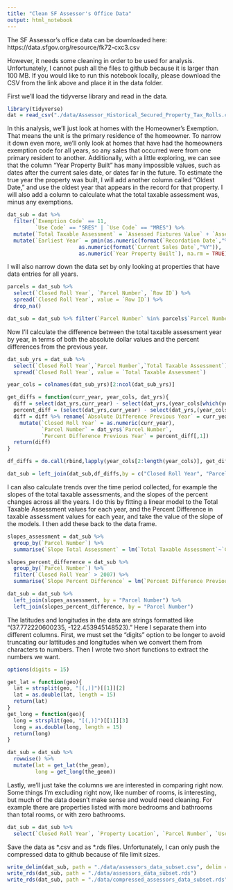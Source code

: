 ```yaml
---
title: "Clean SF Assessor's Office Data"
output: html_notebook
---
```


The SF Assessor's office data can be downloaded here:
https://data.sfgov.org/resource/fk72-cxc3.csv

However, it needs some cleaning in order to be used for analysis. Unfortunately, I cannot push all the files to github because it is larger than 100 MB. If you would like to run this notebook locally, please download the CSV from the link above and place it in the data folder. 

First we'll load the tidyverse library and read in the data. 
```r
library(tidyverse)
dat = read_csv("./data/Assessor_Historical_Secured_Property_Tax_Rolls.csv")
```

In this analysis, we'll just look at homes with the Homeowner's Exemption. That means the unit is the primary residence of the homeowner. To narrow it down even more, we'll only look at homes that have had the homeowners exemption code for all years, so any sales that occurred were from one primary resident to another. Additionally, with a little exploring, we can see that the column "Year Property Built" has many impossible values, such as dates after the current sales date, or dates far in the future. To estimate the true year the property was built, I will add another column called "Oldest Date," and use the oldest year that appears in the record for that property. I will also add a column to calculate what the total taxable assessment was, minus any exemptions.

```r
dat_sub = dat %>% 
  filter(`Exemption Code` == 11,
         `Use Code` == "SRES" | `Use Code` == "MRES") %>%
  mutate(`Total Taxable Assessment` = `Assessed Fixtures Value` + `Assessed Improvement Value` + `Assessed Land Value` + `Assessed Personal Property Value` - `Homeowner Exemption Value` - `Misc Exemption Value`) %>%
  mutate(`Earliest Year` = pmin(as.numeric(format(`Recordation Date`,"%Y")),
                       as.numeric(format(`Current Sales Date`,"%Y")),
                       as.numeric(`Year Property Built`), na.rm = TRUE))
```

I will also narrow down the data set by only looking at properties that have data entries for all years.
```r
parcels = dat_sub %>%
  select(`Closed Roll Year`, `Parcel Number`, `Row ID`) %>%
  spread(`Closed Roll Year`, value = `Row ID`) %>%
  drop_na()

dat_sub = dat_sub %>% filter(`Parcel Number` %in% parcels$`Parcel Number`)
```

Now I'll calculate the difference between the total taxable assessment year by year, in terms of both the absolute dollar values and the percent differences from the previous year. 
```r
dat_sub_yrs = dat_sub %>% 
  select(`Closed Roll Year`,`Parcel Number`,`Total Taxable Assessment`) %>%
  spread(`Closed Roll Year`, value = `Total Taxable Assessment`)

year_cols = colnames(dat_sub_yrs)[2:ncol(dat_sub_yrs)]

get_diffs = function(curr_year, year_cols, dat_yrs){
  diff = select(dat_yrs,curr_year) - select(dat_yrs,(year_cols[which(year_cols== curr_year) - 1]))
  percent_diff = (select(dat_yrs,curr_year) - select(dat_yrs,(year_cols[which(year_cols== curr_year) - 1])))/select(dat_yrs,(year_cols[which(year_cols== curr_year) - 1]))
  diff = diff %>% rename(`Absolute Difference Previous Year` = curr_year) %>%
    mutate(`Closed Roll Year` = as.numeric(curr_year),
           `Parcel Number` = dat_yrs$`Parcel Number`,
           `Percent Difference Previous Year` = percent_diff[,1])
  return(diff)
} 

df_diffs = do.call(rbind,lapply(year_cols[2:length(year_cols)], get_diffs, year_cols = year_cols, dat_yrs = dat_sub_yrs))

dat_sub = left_join(dat_sub,df_diffs,by = c("Closed Roll Year", "Parcel Number"))
```

I can also calculate trends over the time period collected, for example the slopes of the total taxable assessments, and the slopes of the percent changes across all the years. I do this by fitting a linear model to the Total Taxable Assessment values for each year, and the Percent Difference in taxable assessment values for each year, and take the value of the slope of the models. I then add these back to the data frame. 
```r
slopes_assessment = dat_sub %>% 
  group_by(`Parcel Number`) %>%
  summarise(`Slope Total Assessment` = lm(`Total Taxable Assessment`~`Closed Roll Year`)$coefficients[[2]])

slopes_percent_difference = dat_sub %>% 
  group_by(`Parcel Number`) %>%
  filter(`Closed Roll Year` > 2007) %>%
  summarise(`Slope Percent Difference` = lm(`Percent Difference Previous Year`~`Closed Roll Year`)$coefficients[[2]])

dat_sub = dat_sub %>%
  left_join(slopes_assessment, by = "Parcel Number") %>%
  left_join(slopes_percent_difference, by = "Parcel Number")

```

The latitudes and longitudes in the data are strings formatted like "(37.772220600235, -122.453945148523)." Here I separate them into different columns. First, we must set the "digits" option to be longer to avoid truncating our lattitudes and longitudes when we convert them from characters to numbers. Then I wrote two short functions to extract the numbers we want. 
```r
options(digits = 15)

get_lat = function(geo){
  lat = strsplit(geo, "[(,)]")[[1]][2]
  lat = as.double(lat, length = 15)
  return(lat)
}
get_long = function(geo){
  long = strsplit(geo, "[(,)]")[[1]][3]
  long = as.double(long, length = 15)
  return(long)
}

dat_sub = dat_sub %>% 
  rowwise() %>%
  mutate(lat = get_lat(the_geom),
         long = get_long(the_geom))
```

Lastly, we'll just take the columns we are interested in comparing right now. Some things I'm excluding right now, like number of rooms, is interesting, but much of the data doesn't make sense and would need cleaning. For example there are properties listed with more bedrooms and bathrooms than total rooms, or with zero bathrooms.
```r
dat_sub = dat_sub %>%
  select(`Closed Roll Year`, `Property Location`, `Parcel Number`, `Use Definition`, `Property Class Code Definition`, `Property Area`, `Lot Area`, `Analysis Neighborhood`, `Row ID`, `Total Taxable Assessment`, `Earliest Year`, `Current Sales Date`, `Absolute Difference Previous Year`, `Percent Difference Previous Year`, `Slope Total Assessment`, `Slope Percent Difference`, `lat`, `long`)
```

Save the data as \*.csv and as \*.rds files. Unfortunately, I can only push the compressed data to github because of file limit sizes.
```r
write_delim(dat_sub, path = "./data/assessors_data_subset.csv", delim = ",")
write_rds(dat_sub, path = "./data/assessors_data_subset.rds")
write_rds(dat_sub, path = "./data/compressed_assessors_data_subset.rds", compress = "xz")
```